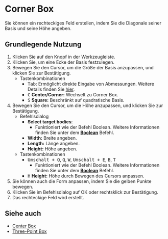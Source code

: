 
# Corner Box

<Reference shortcut='Umschalt + B' command='Corner Box' button='Werkzeugleiste' />

Sie können ein rechteckiges Feld erstellen, indem Sie die Diagonale seiner Basis und seine Höhe angeben.

## Grundlegende Nutzung

1. Klicken Sie auf den <ButtonIcon type="button-corner-box" /> Knopf in der Werkzeugleiste.
2. Klicken Sie, um eine Ecke der Basis festzulegen.
3. Bewegen Sie den Cursor, um die Größe der Basis anzupassen, und klicken Sie zur Bestätigung.
   - <Kst>Tastenkombinationen</Kst>
      - <kbd>Tab</kbd>: Ermöglicht direkte Eingabe von Abmessungen. Weitere Details finden Sie [hier](/tool/sketching-essentials#specify-dimensions-numerically).
      - <kbd>C</kbd> **Center/Corner:** Wechselt zu Corner Box.
      - <kbd>S</kbd> **Square:** Beschränkt auf quadratische Basis.
4. Bewegen Sie den Cursor, um die Höhe anzupassen, und klicken Sie zur Bestätigung.
   - <Kst>Befehlsdialog</Kst>
      - **Select target bodies**:
         - Funktioniert wie der Befehl Boolean. Weitere Informationen finden Sie unter dem [**Boolean**](/solid/boolean) Befehl.
      - **Width:** Breite angeben.
      - **Length:** Länge angeben.
      - **Height:** Höhe angeben.
   - <Kst>Tastenkombinationen</Kst>
      - <kbd>Umschalt + Q</kbd>, <kbd>Q</kbd>, <kbd>W</kbd>, <kbd>Umschalt + E</kbd>, <kbd>B</kbd>, <kbd>T</kbd>
         - Funktioniert wie der Befehl Boolean. Weitere Informationen finden Sie unter dem [**Boolean**](/solid/boolean) Befehl.
      - <kbd>H</kbd> **Height:** Höhe durch Bewegen des Cursors anpassen.
5. Sie können auch die Form anpassen, indem Sie die gelben Punkte bewegen.
6. Klicken Sie im Befehlsdialog auf OK oder rechtsklick zur Bestätigung.
7. Das rechteckige Feld wird erstellt.


<VideoPlayer fileName="corner-box"/>

## Siehe auch
- [Center Box](center-box)
- [Three-Point Box](three-point-box)